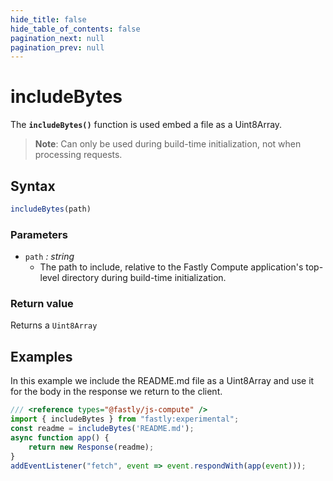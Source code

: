 ```yaml
---
hide_title: false
hide_table_of_contents: false
pagination_next: null
pagination_prev: null
---
```

# includeBytes

The **`includeBytes()`** function is used embed a file as a Uint8Array.

>**Note**: Can only be used during build-time initialization, not when processing requests.

## Syntax

```js
includeBytes(path)
```

### Parameters

- `path` _: string_
  - The path to include, relative to the Fastly Compute application's top-level directory during build-time initialization.

### Return value

Returns a `Uint8Array`

## Examples

In this example we include the README.md file as a Uint8Array and use it for the body in the response we return to the client.

```js
/// <reference types="@fastly/js-compute" />
import { includeBytes } from "fastly:experimental";
const readme = includeBytes('README.md');
async function app() {
    return new Response(readme);
}
addEventListener("fetch", event => event.respondWith(app(event)));
```
